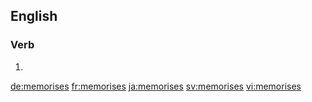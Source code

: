 {{also|mémorisés|mémorises}}
==English==

===Verb===
{{head|en|verb form}}

# {{en-third-person singular of|memorise}}

[[de:memorises]]
[[fr:memorises]]
[[ja:memorises]]
[[sv:memorises]]
[[vi:memorises]]